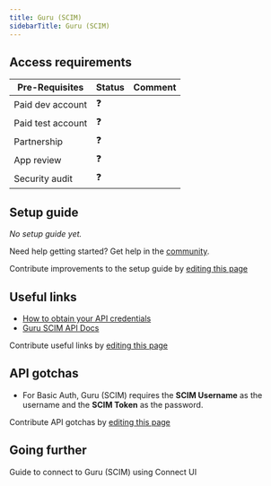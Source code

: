 ```yaml
---
title: Guru (SCIM)
sidebarTitle: Guru (SCIM)
---
```



<Overview />
<PreBuiltTooling />
<PreBuiltUseCases />

## Access requirements
| Pre-Requisites | Status | Comment|
| - | - | - |
| Paid dev account | ❓ |  |
| Paid test account | ❓ |  |
| Partnership | ❓ | |
| App review | ❓ |  |
| Security audit | ❓ | |


## Setup guide

_No setup guide yet._

<Tip>Need help getting started? Get help in the [community](https://nango.dev/slack).</Tip>

<Note>Contribute improvements to the setup guide by [editing this page](https://github.com/nangohq/nango/tree/master/docs-v2/integrations/all/guru-scim.mdx)</Note>


## Useful links

-   [How to obtain your API credentials](https://help.trelica.com/hc/en-us/articles/11265725980445-Guru)
-   [Guru SCIM API Docs](https://help.getguru.com/docs/setting-up-onelogin-sso-and-scim-for-guru)

<Note>Contribute useful links by [editing this page](https://github.com/nangohq/nango/tree/master/docs-v2/integrations/all/guru-scim.mdx)</Note>

## API gotchas

- For Basic Auth, Guru (SCIM) requires the **SCIM Username** as the username and the **SCIM Token** as the password.


<Note>Contribute API gotchas by [editing this page](https://github.com/nangohq/nango/tree/master/docs-v2/integrations/all/guru-scim.mdx)</Note>

## Going further

<Card title="Connect to Guru (SCIM)" icon="link" href="/integrations/all/guru-scim/connect" horizontal>
  Guide to connect to Guru (SCIM) using Connect UI
</Card>
